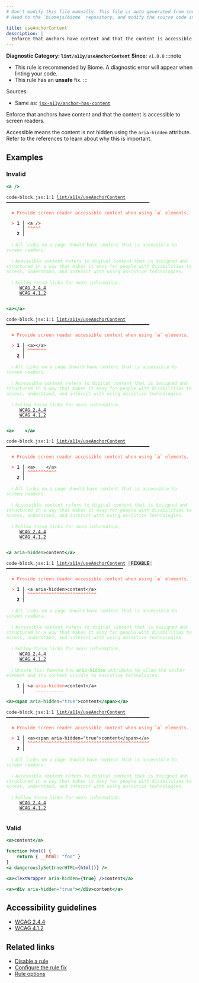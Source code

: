 ```yaml
---
# Don't modify this file manually. This file is auto generated from source, and you will lose your changes next time the website is built.
# Head to the `biomejs/biome` repository, and modify the source code in there.

title: useAnchorContent
description: |
  Enforce that anchors have content and that the content is accessible to screen readers.
---
```


**Diagnostic Category: `lint/a11y/useAnchorContent`**
<Tabs>
<TabItem label="JSX and TSX" icon="seti:javascript">
**Since**: `v1.0.0`
:::note
- This rule is recommended by Biome. A diagnostic error will appear when linting your code.
- This rule has an **unsafe** fix.
:::

Sources: 
- Same as: <a href="https://github.com/jsx-eslint/eslint-plugin-jsx-a11y/blob/main/docs/rules/anchor-has-content.md" target="_blank"><code>jsx-a11y/anchor-has-content</code></a>

Enforce that anchors have content and that the content is accessible to screen readers.

Accessible means the content is not hidden using the `aria-hidden` attribute.
Refer to the references to learn about why this is important.

## Examples

### Invalid

```jsx
<a />
```

<pre class="language-text"><code class="language-text">code-block.jsx:1:1 <a href="https://biomejs.dev/linter/rules/use-anchor-content">lint/a11y/useAnchorContent</a> ━━━━━━━━━━━━━━━━━━━━━━━━━━━━━━━━━━━━━━━━━━━━━━━━━━━━━━<br /><br />  <strong><span style="color: Tomato;">✖</span></strong> <span style="color: Tomato;">Provide screen reader accessible content when using </span><span style="color: Tomato;"><strong>`a`</strong></span><span style="color: Tomato;"> elements.</span><br />  <br />  <strong><span style="color: Tomato;">&gt;</span></strong> <strong>1 │ </strong>&lt;a /&gt;<br />   <strong>   │ </strong><strong><span style="color: Tomato;">^</span></strong><strong><span style="color: Tomato;">^</span></strong><strong><span style="color: Tomato;">^</span></strong><strong><span style="color: Tomato;">^</span></strong><strong><span style="color: Tomato;">^</span></strong><br />    <strong>2 │ </strong><br />  <br />  <strong><span style="color: lightgreen;">ℹ</span></strong> <span style="color: lightgreen;">All links on a page should have content that is accessible to screen readers.</span><br />  <br />  <strong><span style="color: lightgreen;">ℹ</span></strong> <span style="color: lightgreen;">Accessible content refers to digital content that is designed and structured in a way that makes it easy for people with disabilities to access, understand, and interact with using assistive technologies.</span><br />  <br />  <strong><span style="color: lightgreen;">ℹ</span></strong> <span style="color: lightgreen;">Follow these links for more information,<br /></span>    <span style="color: lightgreen;"> </span><span style="color: lightgreen;"><a href="https://www.w3.org/WAI/WCAG21/Understanding/link-purpose-in-context">WCAG 2.4.4</a></span><span style="color: lightgreen;"><br /></span>    <span style="color: lightgreen;"> </span><span style="color: lightgreen;"><a href="https://www.w3.org/WAI/WCAG21/Understanding/name-role-value">WCAG 4.1.2</a></span><br />  <br /></code></pre>

```jsx
<a></a>
```

<pre class="language-text"><code class="language-text">code-block.jsx:1:1 <a href="https://biomejs.dev/linter/rules/use-anchor-content">lint/a11y/useAnchorContent</a> ━━━━━━━━━━━━━━━━━━━━━━━━━━━━━━━━━━━━━━━━━━━━━━━━━━━━━━<br /><br />  <strong><span style="color: Tomato;">✖</span></strong> <span style="color: Tomato;">Provide screen reader accessible content when using </span><span style="color: Tomato;"><strong>`a`</strong></span><span style="color: Tomato;"> elements.</span><br />  <br />  <strong><span style="color: Tomato;">&gt;</span></strong> <strong>1 │ </strong>&lt;a&gt;&lt;/a&gt;<br />   <strong>   │ </strong><strong><span style="color: Tomato;">^</span></strong><strong><span style="color: Tomato;">^</span></strong><strong><span style="color: Tomato;">^</span></strong><strong><span style="color: Tomato;">^</span></strong><strong><span style="color: Tomato;">^</span></strong><strong><span style="color: Tomato;">^</span></strong><strong><span style="color: Tomato;">^</span></strong><br />    <strong>2 │ </strong><br />  <br />  <strong><span style="color: lightgreen;">ℹ</span></strong> <span style="color: lightgreen;">All links on a page should have content that is accessible to screen readers.</span><br />  <br />  <strong><span style="color: lightgreen;">ℹ</span></strong> <span style="color: lightgreen;">Accessible content refers to digital content that is designed and structured in a way that makes it easy for people with disabilities to access, understand, and interact with using assistive technologies.</span><br />  <br />  <strong><span style="color: lightgreen;">ℹ</span></strong> <span style="color: lightgreen;">Follow these links for more information,<br /></span>    <span style="color: lightgreen;"> </span><span style="color: lightgreen;"><a href="https://www.w3.org/WAI/WCAG21/Understanding/link-purpose-in-context">WCAG 2.4.4</a></span><span style="color: lightgreen;"><br /></span>    <span style="color: lightgreen;"> </span><span style="color: lightgreen;"><a href="https://www.w3.org/WAI/WCAG21/Understanding/name-role-value">WCAG 4.1.2</a></span><br />  <br /></code></pre>

```jsx
<a>    </a>
```

<pre class="language-text"><code class="language-text">code-block.jsx:1:1 <a href="https://biomejs.dev/linter/rules/use-anchor-content">lint/a11y/useAnchorContent</a> ━━━━━━━━━━━━━━━━━━━━━━━━━━━━━━━━━━━━━━━━━━━━━━━━━━━━━━<br /><br />  <strong><span style="color: Tomato;">✖</span></strong> <span style="color: Tomato;">Provide screen reader accessible content when using </span><span style="color: Tomato;"><strong>`a`</strong></span><span style="color: Tomato;"> elements.</span><br />  <br />  <strong><span style="color: Tomato;">&gt;</span></strong> <strong>1 │ </strong>&lt;a&gt;    &lt;/a&gt;<br />   <strong>   │ </strong><strong><span style="color: Tomato;">^</span></strong><strong><span style="color: Tomato;">^</span></strong><strong><span style="color: Tomato;">^</span></strong><strong><span style="color: Tomato;">^</span></strong><strong><span style="color: Tomato;">^</span></strong><strong><span style="color: Tomato;">^</span></strong><strong><span style="color: Tomato;">^</span></strong><strong><span style="color: Tomato;">^</span></strong><strong><span style="color: Tomato;">^</span></strong><strong><span style="color: Tomato;">^</span></strong><strong><span style="color: Tomato;">^</span></strong><br />    <strong>2 │ </strong><br />  <br />  <strong><span style="color: lightgreen;">ℹ</span></strong> <span style="color: lightgreen;">All links on a page should have content that is accessible to screen readers.</span><br />  <br />  <strong><span style="color: lightgreen;">ℹ</span></strong> <span style="color: lightgreen;">Accessible content refers to digital content that is designed and structured in a way that makes it easy for people with disabilities to access, understand, and interact with using assistive technologies.</span><br />  <br />  <strong><span style="color: lightgreen;">ℹ</span></strong> <span style="color: lightgreen;">Follow these links for more information,<br /></span>    <span style="color: lightgreen;"> </span><span style="color: lightgreen;"><a href="https://www.w3.org/WAI/WCAG21/Understanding/link-purpose-in-context">WCAG 2.4.4</a></span><span style="color: lightgreen;"><br /></span>    <span style="color: lightgreen;"> </span><span style="color: lightgreen;"><a href="https://www.w3.org/WAI/WCAG21/Understanding/name-role-value">WCAG 4.1.2</a></span><br />  <br /></code></pre>

```jsx
<a aria-hidden>content</a>
```

<pre class="language-text"><code class="language-text">code-block.jsx:1:1 <a href="https://biomejs.dev/linter/rules/use-anchor-content">lint/a11y/useAnchorContent</a> <span style="color: #000; background-color: #ddd;"> FIXABLE </span> ━━━━━━━━━━━━━━━━━━━━━━━━━━━━━━━━━━━━━━━━━━━━<br /><br />  <strong><span style="color: Tomato;">✖</span></strong> <span style="color: Tomato;">Provide screen reader accessible content when using </span><span style="color: Tomato;"><strong>`a`</strong></span><span style="color: Tomato;"> elements.</span><br />  <br />  <strong><span style="color: Tomato;">&gt;</span></strong> <strong>1 │ </strong>&lt;a aria-hidden&gt;content&lt;/a&gt;<br />   <strong>   │ </strong><strong><span style="color: Tomato;">^</span></strong><strong><span style="color: Tomato;">^</span></strong><strong><span style="color: Tomato;">^</span></strong><strong><span style="color: Tomato;">^</span></strong><strong><span style="color: Tomato;">^</span></strong><strong><span style="color: Tomato;">^</span></strong><strong><span style="color: Tomato;">^</span></strong><strong><span style="color: Tomato;">^</span></strong><strong><span style="color: Tomato;">^</span></strong><strong><span style="color: Tomato;">^</span></strong><strong><span style="color: Tomato;">^</span></strong><strong><span style="color: Tomato;">^</span></strong><strong><span style="color: Tomato;">^</span></strong><strong><span style="color: Tomato;">^</span></strong><strong><span style="color: Tomato;">^</span></strong><strong><span style="color: Tomato;">^</span></strong><strong><span style="color: Tomato;">^</span></strong><strong><span style="color: Tomato;">^</span></strong><strong><span style="color: Tomato;">^</span></strong><strong><span style="color: Tomato;">^</span></strong><strong><span style="color: Tomato;">^</span></strong><strong><span style="color: Tomato;">^</span></strong><strong><span style="color: Tomato;">^</span></strong><strong><span style="color: Tomato;">^</span></strong><strong><span style="color: Tomato;">^</span></strong><strong><span style="color: Tomato;">^</span></strong><br />    <strong>2 │ </strong><br />  <br />  <strong><span style="color: lightgreen;">ℹ</span></strong> <span style="color: lightgreen;">All links on a page should have content that is accessible to screen readers.</span><br />  <br />  <strong><span style="color: lightgreen;">ℹ</span></strong> <span style="color: lightgreen;">Accessible content refers to digital content that is designed and structured in a way that makes it easy for people with disabilities to access, understand, and interact with using assistive technologies.</span><br />  <br />  <strong><span style="color: lightgreen;">ℹ</span></strong> <span style="color: lightgreen;">Follow these links for more information,<br /></span>    <span style="color: lightgreen;"> </span><span style="color: lightgreen;"><a href="https://www.w3.org/WAI/WCAG21/Understanding/link-purpose-in-context">WCAG 2.4.4</a></span><span style="color: lightgreen;"><br /></span>    <span style="color: lightgreen;"> </span><span style="color: lightgreen;"><a href="https://www.w3.org/WAI/WCAG21/Understanding/name-role-value">WCAG 4.1.2</a></span><br />  <br />  <strong><span style="color: lightgreen;">ℹ</span></strong> <span style="color: lightgreen;">Unsafe fix</span><span style="color: lightgreen;">: </span><span style="color: lightgreen;">Remove the </span><span style="color: lightgreen;"><strong>aria-hidden</strong></span><span style="color: lightgreen;"> attribute to allow the anchor element and its content visible to assistive technologies.</span><br />  <br />  <strong>  1 │ </strong>&lt;a<span style="opacity: 0.8;">·</span><span style="color: Tomato;">a</span><span style="color: Tomato;">r</span><span style="color: Tomato;">i</span><span style="color: Tomato;">a</span><span style="color: Tomato;">-</span><span style="color: Tomato;">h</span><span style="color: Tomato;">i</span><span style="color: Tomato;">d</span><span style="color: Tomato;">d</span><span style="color: Tomato;">e</span><span style="color: Tomato;">n</span>&gt;content&lt;/a&gt;<br />  <strong>    │ </strong>   <span style="color: Tomato;">-</span><span style="color: Tomato;">-</span><span style="color: Tomato;">-</span><span style="color: Tomato;">-</span><span style="color: Tomato;">-</span><span style="color: Tomato;">-</span><span style="color: Tomato;">-</span><span style="color: Tomato;">-</span><span style="color: Tomato;">-</span><span style="color: Tomato;">-</span><span style="color: Tomato;">-</span>            <br /></code></pre>

```jsx
<a><span aria-hidden="true">content</span></a>
```

<pre class="language-text"><code class="language-text">code-block.jsx:1:1 <a href="https://biomejs.dev/linter/rules/use-anchor-content">lint/a11y/useAnchorContent</a> ━━━━━━━━━━━━━━━━━━━━━━━━━━━━━━━━━━━━━━━━━━━━━━━━━━━━━━<br /><br />  <strong><span style="color: Tomato;">✖</span></strong> <span style="color: Tomato;">Provide screen reader accessible content when using </span><span style="color: Tomato;"><strong>`a`</strong></span><span style="color: Tomato;"> elements.</span><br />  <br />  <strong><span style="color: Tomato;">&gt;</span></strong> <strong>1 │ </strong>&lt;a&gt;&lt;span aria-hidden=&quot;true&quot;&gt;content&lt;/span&gt;&lt;/a&gt;<br />   <strong>   │ </strong><strong><span style="color: Tomato;">^</span></strong><strong><span style="color: Tomato;">^</span></strong><strong><span style="color: Tomato;">^</span></strong><strong><span style="color: Tomato;">^</span></strong><strong><span style="color: Tomato;">^</span></strong><strong><span style="color: Tomato;">^</span></strong><strong><span style="color: Tomato;">^</span></strong><strong><span style="color: Tomato;">^</span></strong><strong><span style="color: Tomato;">^</span></strong><strong><span style="color: Tomato;">^</span></strong><strong><span style="color: Tomato;">^</span></strong><strong><span style="color: Tomato;">^</span></strong><strong><span style="color: Tomato;">^</span></strong><strong><span style="color: Tomato;">^</span></strong><strong><span style="color: Tomato;">^</span></strong><strong><span style="color: Tomato;">^</span></strong><strong><span style="color: Tomato;">^</span></strong><strong><span style="color: Tomato;">^</span></strong><strong><span style="color: Tomato;">^</span></strong><strong><span style="color: Tomato;">^</span></strong><strong><span style="color: Tomato;">^</span></strong><strong><span style="color: Tomato;">^</span></strong><strong><span style="color: Tomato;">^</span></strong><strong><span style="color: Tomato;">^</span></strong><strong><span style="color: Tomato;">^</span></strong><strong><span style="color: Tomato;">^</span></strong><strong><span style="color: Tomato;">^</span></strong><strong><span style="color: Tomato;">^</span></strong><strong><span style="color: Tomato;">^</span></strong><strong><span style="color: Tomato;">^</span></strong><strong><span style="color: Tomato;">^</span></strong><strong><span style="color: Tomato;">^</span></strong><strong><span style="color: Tomato;">^</span></strong><strong><span style="color: Tomato;">^</span></strong><strong><span style="color: Tomato;">^</span></strong><strong><span style="color: Tomato;">^</span></strong><strong><span style="color: Tomato;">^</span></strong><strong><span style="color: Tomato;">^</span></strong><strong><span style="color: Tomato;">^</span></strong><strong><span style="color: Tomato;">^</span></strong><strong><span style="color: Tomato;">^</span></strong><strong><span style="color: Tomato;">^</span></strong><strong><span style="color: Tomato;">^</span></strong><strong><span style="color: Tomato;">^</span></strong><strong><span style="color: Tomato;">^</span></strong><strong><span style="color: Tomato;">^</span></strong><br />    <strong>2 │ </strong><br />  <br />  <strong><span style="color: lightgreen;">ℹ</span></strong> <span style="color: lightgreen;">All links on a page should have content that is accessible to screen readers.</span><br />  <br />  <strong><span style="color: lightgreen;">ℹ</span></strong> <span style="color: lightgreen;">Accessible content refers to digital content that is designed and structured in a way that makes it easy for people with disabilities to access, understand, and interact with using assistive technologies.</span><br />  <br />  <strong><span style="color: lightgreen;">ℹ</span></strong> <span style="color: lightgreen;">Follow these links for more information,<br /></span>    <span style="color: lightgreen;"> </span><span style="color: lightgreen;"><a href="https://www.w3.org/WAI/WCAG21/Understanding/link-purpose-in-context">WCAG 2.4.4</a></span><span style="color: lightgreen;"><br /></span>    <span style="color: lightgreen;"> </span><span style="color: lightgreen;"><a href="https://www.w3.org/WAI/WCAG21/Understanding/name-role-value">WCAG 4.1.2</a></span><br />  <br /></code></pre>

### Valid

```jsx
<a>content</a>
```

```jsx
function html() {
    return { __html: "foo" }
}
<a dangerouslySetInnerHTML={html()} />
```

```jsx
<a><TextWrapper aria-hidden={true} />content</a>
```

```jsx
<a><div aria-hidden="true"></div>content</a>
```

## Accessibility guidelines

- [WCAG 2.4.4](https://www.w3.org/WAI/WCAG21/Understanding/link-purpose-in-context)
- [WCAG 4.1.2](https://www.w3.org/WAI/WCAG21/Understanding/name-role-value)

## Related links

- [Disable a rule](/linter/#disable-a-lint-rule)
- [Configure the rule fix](/linter#configure-the-rule-fix)
- [Rule options](/linter/#rule-options)

</TabItem>
</Tabs>


